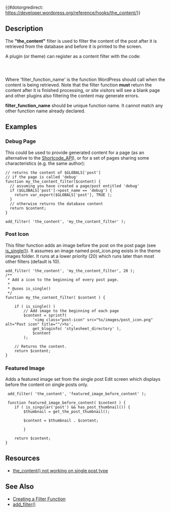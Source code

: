 {{#dotorgredirect: https://developer.wordpress.org/reference/hooks/the_content/}}


==Description==
The <b>"the_content"</b> filter is used to filter the content of the post after it is retrieved from the database and before it is printed to the screen.

A plugin (or theme) can register as a content filter with the code:

<code><?php add_filter( 'the_content', 'filter_function_name' ) ?></code>

Where 'filter_function_name' is the function WordPress should call when the content is being retrieved. Note that the filter function  <b>must</b> return the content after it is finished processing, or site visitors will see a blank page and other plugins also filtering the content may generate errors.

'''filter_function_name''' should be unique function name. It cannot match any other function name already declared.

==Examples==

===Debug Page===

This could be used to provide generated content for a page (as an alternative to the [[Shortcode_API]]), or for a set of pages sharing some characteristics (e.g. the same author):
<pre>
// returns the content of $GLOBALS['post']
// if the page is called 'debug'
function my_the_content_filter($content) {
  // assuming you have created a page/post entitled 'debug'
  if ($GLOBALS['post']->post_name == 'debug') {
    return var_export($GLOBALS['post'], TRUE );
  }
  // otherwise returns the database content
  return $content;
}

add_filter( 'the_content', 'my_the_content_filter' );
</pre>

===Post Icon===
This filter function adds an image before the post on the post page (see [http://codex.wordpress.org/Function_Reference/is_single is_single()]). It assumes an image named post_icon.png exists in the theme images folder. It runs at a lower priority (20) which runs later than most other filters (default is 10).

<pre>add_filter( 'the_content', 'my_the_content_filter', 20 );
/**
 * Add a icon to the beginning of every post page.
 *
 * @uses is_single()
 */
function my_the_content_filter( $content ) {

    if ( is_single() )
        // Add image to the beginning of each page
        $content = sprintf(
            '<img class="post-icon" src="%s/images/post_icon.png" alt="Post icon" title=""/>%s',
            get_bloginfo( 'stylesheet_directory' ),
            $content
        );

    // Returns the content.
    return $content;
}</pre>

===Featured Image===
Adds a featured image set from the single post Edit screen which displays before the content on single posts only.
<pre>
 add_filter( 'the_content', 'featured_image_before_content' ); 
 
 function featured_image_before_content( $content ) { 
    if ( is_singular('post') && has_post_thumbnail()) {
        $thumbnail = get_the_post_thumbnail();

        $content = $thumbnail . $content;
		
		}

    return $content;
}
</pre>

==Resources==
* [https://wpza.net/the_content-not-working-on-single-post-type/ the_content() not working on single post type]

==See Also==
* [[Plugin_API#Create_a_Filter_Function|Creating a Filter Function]]
* [[Function_Reference/add_filter|add_filter()]]